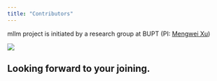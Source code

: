 ```yaml
---
title: "Contributors"
---
```


mllm project is initiated by a research group at BUPT (PI: [Mengwei Xu](https://xumengwei.github.io/))

<div class="flex flex-wrap">
<ContributorCard id="yirongjie" name="Rongjie Yi" desc="CPU Backend,System Design,Project Leader" />
<ContributorCard id="lx200916" name="Xiang Li" desc="Android Demo, PreProcessor, Tokenizer, ParamLoader" />
<ContributorCard id="ruiqurm" name="Qichen Qiu" desc="Memory Pool, PreProcessor, Tokenizer" />
<ContributorCard id="oreomaker" name="Hao Zhang" desc="NPU Backend" />
<ContributorCard id="liang1232018" name="Daliang Xu" desc="NPU Backend" />
<ContributorCard id="Luzhenyan" name="Zhenyan Lu" desc="GPU Backend" />
<ContributorCard id="XieWeikai" name="Weikai Xie" desc="Model Development" />
<ContributorCard id="chenghuaWang" name="Chenghua Wang" desc="CPU Backend, Model Development" />
<ContributorCard id="emt0re0" name="Zhaohong Liu" desc="Model Development" />
<ContributorCard id="WhiteNight123" name="Xiaoqiang Guo" desc="Model Development" />



</div>

<aside aria-label="Tip" class="starlight-aside starlight-aside--tip">
<div class="flex not-content items-center">
<img src="/wink.png" class="rounded-full bg-green-300 w-8 h-8" style="margin-right:0.5rem" />
<h1 > Looking forward to your joining. </h1>
</div></aside>
